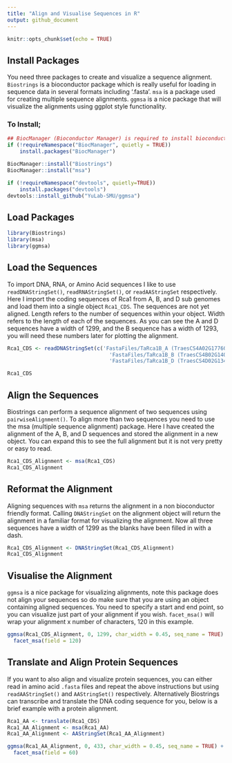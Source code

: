 ```yaml
---
title: "Align and Visualise Sequences in R"
output: github_document
---
```


```r
knitr::opts_chunk$set(echo = TRUE)
```

## Install Packages

You need three packages to create and visualize a sequence alignment. `Biostrings` is a bioconductor package which is really useful for loading in sequence data in several formats including '.fasta'. `msa` is a package used for creating multiple sequence alignments. `ggmsa` is a nice package that will visualize the alignments using ggplot style functionality.

### To Install;
```r
## BiocManager (Bioconductor Manager) is required to install bioconductor packages as they are hosted in their own repository not on CRAN.
if (!requireNamespace("BiocManager", quietly = TRUE))
    install.packages("BiocManager")

BiocManager::install("Biostrings")
BiocManager::install("msa")

if (!requireNamespace("devtools", quietly=TRUE))
    install.packages("devtools")
devtools::install_github("YuLab-SMU/ggmsa")
```

## Load Packages
```r
library(Biostrings)
library(msa)
library(ggmsa)
```

## Load the Sequences

To import DNA, RNA, or Amino Acid sequences I like to use `readDNAStringSet()`, `readRNAStringSet()`, or `readAAStringSet` respectively. Here I import the coding sequences of Rca1 from A, B, and D sub genomes and load them into a single object `Rca1_CDS`. The sequences are not yet aligned. Length refers to the number of sequences within your object. Width refers to the length of each of the sequences. As you can see the A and D sequences have a width of 1299, and the B sequence has a width of 1293, you will need these numbers later for plotting the alignment.

```r
Rca1_CDS <- readDNAStringSet(c('FastaFiles/TaRca1B_A (TraesCS4A02G177600.1)_CDS.fasta',
                                 'FastaFiles/TaRca1B_B (TraesCS4B02G140200.2)_CDS.fasta',
                                 'FastaFiles/TaRca1B_D (TraesCS4D02G134900.1)_CDS.fasta'))

Rca1_CDS
```

## Align the Sequences

Biostrings can perform a sequence alignment of two sequences using `pairwiseAlignment()`. To align more than two sequences you need to use the msa (multiple sequence alignment) package. Here I have created the alignment of the A, B, and D sequences and stored the alignment in a new object. You can expand this to see the full alignment but it is not very pretty or easy to read.

```r
Rca1_CDS_Alignment <- msa(Rca1_CDS)
Rca1_CDS_Alignment
```
## Reformat the Alignment

Aligning sequences with `msa` returns the alignment in a non bioconductor friendly format. Calling `DNAStringSet` on the alignment object will return the alignment in a familiar format for visualizing the alignment. Now all three sequences have a width of 1299 as the blanks have been filled in with a dash.

```r
Rca1_CDS_Alignment <- DNAStringSet(Rca1_CDS_Alignment)
Rca1_CDS_Alignment
```

## Visualise the Alignment

`ggmsa` is a nice package for visualizing alignments, note this package does not align your sequences so do make sure that you are using an object containing aligned sequences. You need to specify a start and end point, so you can visualize just part of your alignment if you wish. `facet_msa()` will wrap your alignment x number of characters, 120 in this example. 

```r
ggmsa(Rca1_CDS_Alignment, 0, 1299, char_width = 0.45, seq_name = TRUE) +
  facet_msa(field = 120)
```


## Translate and Align Protein Sequences

If you want to also align and visualize protein sequences, you can either read in amino acid `.fasta` files and repeat the above instructions but using `readAAStringSet()` and `AAStringSet()` respectively. Alternatively Biostrings can transcribe and translate the DNA coding sequence for you, below is a brief example with a protein alignment.

```r
Rca1_AA <- translate(Rca1_CDS)
Rca1_AA_Alignment <- msa(Rca1_AA)
Rca1_AA_Alignment <- AAStringSet(Rca1_AA_Alignment)

ggmsa(Rca1_AA_Alignment, 0, 433, char_width = 0.45, seq_name = TRUE) +
  facet_msa(field = 60)
```






